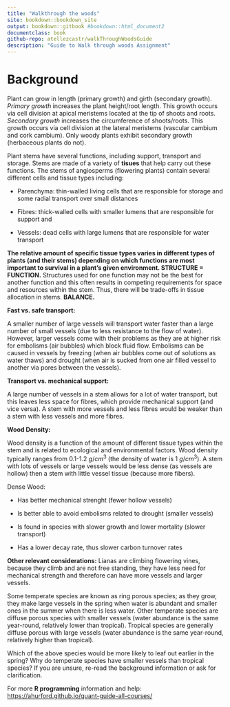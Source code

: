 ```yaml
---
title: "Walkthrough the woods"
site: bookdown::bookdown_site
output: bookdown::gitbook #bookdown::html_document2
documentclass: book
github-repo: atellezcastr/walkThroughWoodsGuide
description: "Guide to Walk through woods Assignment"
---
```


# Background

  Plant can grow in length (primary growth) and girth (secondary growth). _Primary growth_ increases the plant height/root length. This growth occurs via cell division at apical meristems located at the tip of shoots and roots. _Secondary growth_ increases the circumference of shoots/roots. This growth occurs via cell division at the lateral meristems (vascular cambium and cork cambium). Only woody plants exhibit secondary growth (herbaceous plants do not).

  Plant stems have several functions, including support, transport and storage. Stems are made of a variety of **tisues** that help carry out these functions. The stems of angiosperms (flowering plants) contain several different cells and tissue types including: 
  
  -   Parenchyma: thin-walled living cells that are responsible for storage and some radial
transport over small distances
  
  -   Fibres: thick-walled cells with smaller lumens that are responsible for support and
  
  -   Vessels: dead cells with large lumens that are responsible for water transport

  
  **The relative amount of specific tissue types varies in different types of plants (and their
stems) depending on which functions are most important to survival in a plant’s given
environment. STRUCTURE = FUNCTION.** Structures used for one function may not be the
best for another function and this often results in competing requirements for space and resources
within the stem. Thus, there will be trade-offs in tissue allocation in stems. **BALANCE.**

  **Fast vs. safe transport:**
  
  A smaller number of large vessels will transport water faster than a large number of small vessels
(due to less resistance to the flow of water). However, larger vessels come with their problems as
they are at higher risk for embolisms (air bubbles) which block fluid flow. Embolisms can be
caused in vessels by freezing (when air bubbles come out of solutions as water thaws) and
drought (when air is sucked from one air filled vessel to another via pores between the vessels).

  **Transport vs. mechanical support:**
  
  A large number of vessels in a stem allows for a lot of water transport, but this leaves less space
for fibres, which provide mechanical support (and vice versa). A stem with more vessels and less
fibres would be weaker than a stem with less vessels and more fibres.

  **Wood Density:**
  
  Wood density is a function of the amount of different tissue types within the stem and is related
to ecological and environmental factors. Wood density typically ranges from 0.1-1.2 $g/cm^{3}$
(the density of water is 1 $g/cm^{3}$). A stem with lots of vessels or large vessels would be less dense (as vessels are hollow) then a stem with little vessel tissue (because more fibers).
  
  Dense Wood:
  
  - Has better mechanical strenght (fewer hollow vessels)
  
  
  -   Is better able to avoid embolisms related to drought (smaller vessels)
  
  
  -   Is found in species with slower growth and lower mortality (slower transport)
  
  
  -   Has a lower decay rate, thus slower carbon turnover rates
  
  
**Other relevant considerations:**
Lianas are climbing flowering vines, because they climb and are not free standing, they have less
need for mechanical strength and therefore can have more vessels and larger vessels.


Some temperate species are known as ring porous species; as they grow, they make large vessels
in the spring when water is abundant and smaller ones in the summer when there is less water.
Other temperate species are diffuse porous species with smaller vessels (water abundance is the
same year-round, relatively lower than tropical). Tropical species are generally diffuse porous
with large vessels (water abundance is the same year-round, relatively higher than tropical).


Which of the above species would be more likely to leaf out earlier in the spring? Why do
temperate species have smaller vessels than tropical species? If you are unsure, re-read the
background information or ask for clarification.
  
  
For more **R programming** information and help: <https://ahurford.github.io/quant-guide-all-courses/>

